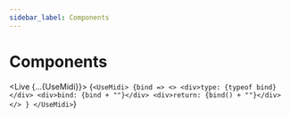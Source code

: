 ---
sidebar_label: Components
---
# Components


<Live {...{UseMidi}}>
{`<UseMidi>
  {bind =>
    <>
      <div>type: {typeof bind}</div>
      <div>bind: {bind + ""}</div>
      <div>return: {bind() + ""}</div>
    </>
  }
</UseMidi>`}
</Live>
